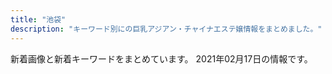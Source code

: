 ```yaml
---
title: "池袋"
description: "キーワード別にの巨乳アジアン・チャイナエステ嬢情報をまとめました。"
---
```


新着画像と新着キーワードをまとめています。
2021年02月17日の情報です。

<DmmAffiliateIns />
<KeywordTable
  shops={
    [
    {
        "url": "http://awakoku.net/",
        "station": "JR\u6c60\u888b\u99c5\u897f\u53e3",
        "img_links": [
            "http://awakoku.net/girls/mina2.jpg",
            "http://awakoku.net/girls/nana2.jpg",
            "http://awakoku.net/girls/kana2.jpg",
            "http://awakoku.net/image/pickup.jpg",
            "http://awakoku.net/girls/misaki1.jpg",
            "http://awakoku.net/girls/nana1.jpg",
            "http://awakoku.net/girls/nagisa2.jpg",
            "http://awakoku.net/girls/yumi.jpg",
            "http://awakoku.net/girls/hana1.jpg",
            "http://awakoku.net/girls/nagisa1.jpg",
            "http://awakoku.net/girls/yuri1.jpg",
            "http://awakoku.net/girls/noimage.jpg",
            "http://awakoku.net/girls/ami1.jpg",
            "http://awakoku.net/girls/rika1.jpg",
            "http://awakoku.net/girls/misaki2.jpg",
            "http://awakoku.net/girls/mina1.jpg",
            "http://awakoku.net/topics/img/7-1.jpg",
            "http://manpuku-web2.sakura.ne.jp/awakoku/image/header.jpg",
            "http://awakoku.net/girls/yuri2.jpg",
            "http://awakoku.net/girls/kana1.jpg",
            "http://awakoku.net/girls/hana2.jpg"
        ],
        "keywords": {
            "87": 1,
            "88": 1,
            "86": 1,
            "D": 1,
            "83": 3,
            "82": 1,
            "C": 20,
            "85": 2,
            "84": 3
        },
        "name": "\u30a2\u30ef\u56fd\u515a"
    },
    {
        "keywords": {},
        "station": "JR\u6c60\u888b\u99c5\u897f\u53e3(\u5317)",
        "name": "\u82b1\u6c34\u6728",
        "img_links": [
            "http://es-hana.work/img/rina1.jpg",
            "http://es-hana.work/images/sys1.jpg",
            "http://es-hana.work/staff/haruka.jpg",
            "http://es-hana.work/staff/ai.jpg",
            "http://es-hana.work/staff/miki.jpg",
            "http://es-hana.work/images/5.jpg",
            "http://es-hana.work/img/yui1.jpg",
            "http://es-hana.work/img/haruka1.jpg",
            "http://es-hana.work/images/7.jpg",
            "http://es-hana.work/img/ai1.jpg",
            "http://es-hana.work/images/news.jpg",
            "http://es-hana.work/images/interior_t.jpg",
            "http://es-hana.work/staff/nana.jpg",
            "http://es-hana.work/images/tg.jpg",
            "http://es-hana.work/images/3.jpg",
            "http://es-hana.work/staff/yuna.jpg",
            "http://es-hana.work/images/1.jpg",
            "http://es-hana.work/img/aya1.jpg",
            "http://es-hana.work/images/int.jpg",
            "http://es-hana.work/img/nana1.jpg",
            "http://es-hana.work/staff/aya.jpg",
            "http://es-hana.work/images/8.jpg",
            "http://es-hana.work/staff/rina.jpg",
            "http://es-hana.work/images/head.jpg",
            "http://es-hana.work/images/sys2.jpg",
            "http://es-hana.work/images/ac1.jpg",
            "http://es-hana.work/images/line.jpg",
            "http://es-hana.work/images/staff_t.jpg",
            "http://es-hana.work/img/miki1.jpg",
            "http://es-hana.work/images/2.jpg",
            "http://es-hana.work/staff/yui.jpg",
            "http://es-hana.work/images/6.jpg",
            "http://es-hana.work/images/ac2.jpg"
        ],
        "url": "http://es-hana.work/"
    },
    {
        "keywords": {
            "C": 21
        },
        "station": "JR\u6c60\u888b\u99c5\u897f\u53e3",
        "img_links": [
            "http://salon-arm.com/img/ttl_mobile.png",
            "http://salon-arm.com/staff/mai/01mb.jpg",
            "http://salon-arm.com/staff/emi/01mb.jpg",
            "http://salon-arm.com/staff/nana/01.jpg",
            "http://salon-arm.com/img/att.jpg",
            "http://salon-arm.com/staff/saya/01mb.jpg",
            "http://salon-arm.com/staff/yuuka/01.jpg",
            "http://salon-arm.com/staff/rika/01.jpg",
            "http://salon-arm.com/staff/reina/01.jpg",
            "http://salon-arm.com/staff/midori/01mb.jpg",
            "http://salon-arm.com/staff/yuuka/01mb.jpg",
            "http://salon-arm.com/pic/head.png",
            "http://salon-arm.com/img/ttl_line.png",
            "http://salon-arm.com/staff/rika/01mb.jpg",
            "http://salon-arm.com/staff/ringo/01.jpg",
            "http://salon-arm.com/staff/ichigo/01mb.jpg",
            "http://salon-arm.com/staff/kaori/01mb.jpg",
            "http://salon-arm.com/staff/ichigo/01.jpg",
            "http://salon-arm.com/img/ttl_tnew.png",
            "http://salon-arm.com/staff/ringo/01mb.jpg",
            "http://salon-arm.com/staff/emi/01.jpg",
            "http://salon-arm.com/staff/ai/01.jpg",
            "http://salon-arm.com/staff/saya/01.jpg",
            "http://salon-arm.com/pic/top.png",
            "http://salon-arm.com/staff/mai/01.jpg",
            "http://salon-arm.com/staff/kaori/01.jpg",
            "http://salon-arm.com/staff/nana/01mb.jpg",
            "http://salon-arm.com/i/files/homeimg.jpg",
            "http://salon-arm.com/img/ttl_staff.png",
            "http://salon-arm.com/staff/ai/01mb.jpg",
            "http://salon-arm.com/img/ttl_concept.png",
            "http://salon-arm.com/staff/reina/01mb.jpg",
            "http://salon-arm.com/staff/midori/01.jpg"
        ],
        "url": "http://salon-arm.com/",
        "name": "\u30a2\u30ed\u30de\u30ed\u30de\u30f3\u30b9"
    },
    {
        "name": "\u6e80\u6708\u5802",
        "img_links": [],
        "keywords": {},
        "url": "http://mangetsudou.tyo.cm/",
        "station": "JR\u6c60\u888b\u99c5\u897f\u53e3"
    },
    {
        "img_links": [
            "http://whitelover.jpest.net/uploads//sites/32/2021/01/02-1.jpg",
            "http://whitelover.jpest.net/uploads//sites/32/2021/02/g3.jpg",
            "http://whitelover.jpest.net/uploads//sites/32/2020/12/g3-1.jpg",
            "http://whitelover.jpest.net/uploads//sites/32/2020/11/g1.jpg",
            "http://whitelover.jpest.net/uploads//sites/32/2020/11/01-1.png",
            "http://whitelover.jpest.net/uploads//sites/32/2021/02/g3-1.jpg",
            "http://whitelover.jpest.net/uploads//sites/32/elementor/thumbs/g3-1-p2n77xvnrngcubrvbz5lcdx939b43zx45417b9n100.jpg",
            "http://whitelover.jpest.net/uploads//sites/32/2021/01/01-1.jpg",
            "http://whitelover.jpest.net/uploads//sites/32/2020/11/02-1.png",
            "http://whitelover.jpest.net/uploads//sites/32/2020/12/g2.jpg",
            "http://whitelover.jpest.net/uploads//sites/32/2020/11/g12.jpg",
            "http://whitelover.jpest.net/uploads//sites/32/2021/02/g31.jpg",
            "http://whitelover.jpest.net/uploads//sites/32/2020/12/g3.jpg"
        ],
        "url": "http://whitelover.jpest.net/",
        "station": "JR\u6c60\u888b\u99c5\u897f\u53e3",
        "name": "\u767d\u3044\u604b\u4eba",
        "keywords": {}
    },
    {
        "station": "JR\u6c60\u888b\u99c5\u6771\u53e3",
        "url": "http://iris.iest.info/",
        "keywords": {},
        "name": "\u30b9\u30de\u30a4\u30eb",
        "img_links": []
    },
    {
        "station": "JR\u6c60\u888b\u99c5\u897f\u53e3",
        "url": "http://www.coco-8.jp/",
        "name": "CoCo8 \u30b3\u30b3\u30a8\u30a4\u30c8",
        "img_links": [
            "http://www.coco-8.jp/_src/36742459/2.jpg",
            "http://www.coco-8.jp/_src/36742636/b.png",
            "http://www.coco-8.jp/_src/36742460/3.jpg",
            "http://www.coco-8.jp/_src/36741671/2.jpg",
            "http://www.coco-8.jp/_src/36746639/lineline.png",
            "http://www.coco-8.jp/_src/36813493/cam2.jpg",
            "http://www.coco-8.jp/_src/36813492/cam2.jpg",
            "http://www.coco-8.jp/_src/36742458/1.jpg",
            "http://www.coco-8.jp/_src/36742791/s4.jpg",
            "http://www.coco-8.jp/_src/36746351/lineline.png",
            "http://www.coco-8.jp/_src/36746331/lineline.png",
            "http://www.coco-8.jp/_src/36746635/iwa1.jpg",
            "http://www.coco-8.jp/_src/36820892/cam3.png",
            "http://www.coco-8.jp/_src/37791773/wechatimg437_20201113100952153.jpg",
            "http://www.coco-8.jp/_src/36746641/risa.jpg",
            "http://www.coco-8.jp/_src/36746644/lineline.png",
            "http://www.coco-8.jp/_src/36742780/s3.jpg",
            "http://www.coco-8.jp/_src/36746688/g2.jpg",
            "http://www.coco-8.jp/_src/36741672/4.jpg",
            "http://www.coco-8.jp/_src/36741674/5.jpg",
            "http://www.coco-8.jp/_src/36746395/lineline.png",
            "http://www.coco-8.jp/_src/36742630/b.png",
            "http://www.coco-8.jp/_src/36741639/2.jpg",
            "http://www.coco-8.jp/_src/49977665/wechatimg437_20201113100952153.jpg",
            "http://www.coco-8.jp/_src/36742638/b.png",
            "http://www.coco-8.jp/_src/37791789/lineline.png",
            "http://www.coco-8.jp/_src/37791774/wechatimg437_20201113100952153.jpg",
            "http://www.coco-8.jp/_src/36745880/pic2.jpg",
            "http://www.coco-8.jp/_src/36746682/g.jpg",
            "http://www.coco-8.jp/_src/36746692/g3.jpg",
            "http://www.coco-8.jp/_src/36746714/b.png",
            "http://www.coco-8.jp/_src/36712010/sayuri.jpg",
            "http://www.coco-8.jp/_src/36741678/down.png",
            "http://www.coco-8.jp/_src/36746642/risa.jpg",
            "http://www.coco-8.jp/_src/36741673/3.jpg",
            "http://www.coco-8.jp/_src/36746320/sayuri.jpg",
            "http://www.coco-8.jp/_src/36741636/5.jpg",
            "http://www.coco-8.jp/_src/49977786/wechatimg336_20201102105038881.jpg",
            "http://www.coco-8.jp/_src/36742644/sayuri.jpg",
            "http://www.coco-8.jp/_src/49977773/wechatimg437_20201113100952153.jpg",
            "http://www.coco-8.jp/_src/49632559/wechatimg336_20201102105038881.jpg",
            "http://www.coco-8.jp/_src/36746379/aki.jpg",
            "http://www.coco-8.jp/_src/36742658/s1.jpg",
            "http://www.coco-8.jp/_src/36742640/b.png",
            "http://www.coco-8.jp/_src/36746397/mei1.jpg",
            "http://www.coco-8.jp/_src/36815290/cam.png",
            "http://www.coco-8.jp/_src/36746380/aki.jpg",
            "http://www.coco-8.jp/_src/36820891/cam3.png",
            "http://www.coco-8.jp/_src/36746732/road2.png",
            "http://www.coco-8.jp/_src/37791754/smartselect_20191212-140919_wechat.jpg",
            "http://www.coco-8.jp/_src/36741638/4.jpg",
            "http://www.coco-8.jp/_src/36742714/s2.jpg",
            "http://www.coco-8.jp/_src/36746345/maya.jpg",
            "http://www.coco-8.jp/_src/36741670/1.jpg",
            "http://www.coco-8.jp/_src/36746346/maya.jpg",
            "http://www.coco-8.jp/_src/49632727/wechatimg336_20201102105038881.jpg",
            "http://www.coco-8.jp/_src/36742462/5.jpg",
            "http://www.coco-8.jp/_src/36746636/iwa1.jpg",
            "http://www.coco-8.jp/_src/36746702/g6.jpg",
            "http://www.coco-8.jp/_src/36741640/1.jpg",
            "http://www.coco-8.jp/_src/36743040/s5.jpg",
            "http://www.coco-8.jp/_src/36746704/g5.png",
            "http://www.coco-8.jp/_src/36745876/pic1.jpg",
            "http://www.coco-8.jp/_src/36741637/3.jpg",
            "http://www.coco-8.jp/_src/36742461/4.jpg",
            "http://www.coco-8.jp/_src/49977789/lineline.png",
            "http://www.coco-8.jp/_src/36742642/b.png",
            "http://www.coco-8.jp/_src/36742655/down.png",
            "http://www.coco-8.jp/_src/36746633/lineline.png",
            "http://www.coco-8.jp/_src/36746398/mei1.jpg",
            "http://www.coco-8.jp/_src/49977785/wechatimg336_20201102105038881.jpg"
        ],
        "keywords": {
            "88": 1,
            "90": 1,
            "86": 2
        }
    },
    {
        "name": "AromaAngels\uff5e\u6c60\u888b\u30a2\u30ed\u30de\u30a8\u30f3\u30b8\u30a7\u30eb\u30ba\uff5e",
        "keywords": {
            "E": 1,
            "85": 12,
            "87": 7,
            "D": 21,
            "86": 8,
            "88": 5,
            "83": 3,
            "C": 45
        },
        "img_links": [
            "https://www.aroma-angels.net/images/ml_11_1_446.jpg",
            "http://www.aroma-angels.net/images/up_5_7_0.jpg",
            "https://www.aroma-angels.net/images/mt_10_1_505.jpg",
            "http://www.aroma-angels.net/images/up_5_5_0.jpg",
            "https://www.aroma-angels.net/images/mc_1_2_1092.jpg",
            "https://menlog.net/link/menlog20040.jpg",
            "https://www.aroma-angels.net/asset/img/top2.jpg",
            "http://www.aroma-angels.net/images/mt_10_1_446.jpg",
            "https://www.aroma-angels.net/images/ml_11_1_960.jpg",
            "https://www.aroma-angels.net/images/ml_11_1_240.jpg",
            "http://www.aroma-angels.net/asset/img/spacer300x450.png",
            "https://www.aroma-angels.net/images/ml_11_1_1338.jpg",
            "https://www.aroma-angels.net/images/ml_11_1_239.jpg",
            "https://www.aroma-angels.net/images/up_5_19_0.jpg",
            "https://www.aroma-angels.net/images/up_5_27_0.jpg",
            "https://www.aroma-angels.net/images/up_5_26_0.jpg",
            "https://www.aroma-angels.net/images/mc_1_1_446.jpg",
            "https://www.aroma-angels.net/images/ml_11_1_508.jpg",
            "https://www.aroma-angels.net/images/mc_1_2_144.jpg",
            "https://www.aroma-angels.net/images/up_5_15_0.jpg",
            "https://www.aroma-angels.net/images/mc_1_1_506.jpg",
            "http://www.aroma-angels.net/images/mt_10_1_508.jpg",
            "https://www.aroma-angels.net/images/ml_11_1_144.jpg",
            "http://www.aroma-angels.net/images/link/link_34.jpg",
            "http://www.aroma-angels.net/images/up_5_10_0.jpg",
            "https://www.aroma-angels.net/images/ml_11_1_1698.jpeg",
            "https://www.aroma-angels.net/images/mc_1_1_505.jpg",
            "https://www.aroma-angels.net/images/up_5_6_0.jpg",
            "https://www.aroma-angels.net/images/ml_11_1_1011.jpg",
            "http://www.aroma-angels.net/images/up_5_25_0.jpg",
            "http://www.aroma-angels.net/images/link/link_15.jpg",
            "https://www.aroma-angels.net/images/ml_11_1_105.jpg",
            "https://www.aroma-angels.net/images/mc_1_3_314.jpg",
            "https://www.aroma-angels.net/images/link/link_27.jpg",
            "http://www.aroma-angels.net/images/mt_10_1_105.jpg",
            "https://www.aroma-angels.net/images/up_5_22_0.jpg",
            "https://www.aroma-angels.net/images/ml_11_1_1092.jpg",
            "http://www.aroma-angels.net/images/up_5_26_0.jpg",
            "https://www.aroma-angels.net/images/ml_11_1_1285.jpg",
            "https://www.aroma-angels.net/images/up_5_14_0.jpg",
            "http://www.aroma-angels.net/images/link/link_31.jpg",
            "http://www.aroma-angels.net/images/mt_10_1_144.jpg",
            "https://www.aroma-angels.net/images/ml_11_1_1272.jpg",
            "https://www.aroma-angels.net/images/mc_1_1_1092.jpg",
            "https://www.aroma-angels.net/images/up_5_5_0.jpg",
            "https://www.aroma-angels.net/images/up_5_10_0.jpg",
            "https://www.aroma-angels.net/images/mc_1_1_882.jpg",
            "https://www.aroma-angels.net/images/mc_1_2_314.jpg",
            "https://www.aroma-angels.net/images/up_5_18_0.jpg",
            "https://www.aroma-angels.net/images/link/link_15.jpg",
            "https://www.aroma-angels.net/images/mc_1_1_144.jpg",
            "http://www.aroma-angels.net/images/up_5_22_0.jpg",
            "http://www.aroma-angels.net/images/mt_10_1_505.jpg",
            "https://www.aroma-angels.net/images/up_5_23_0.jpg",
            "https://www.aroma-angels.net/images/mt_10_1_446.jpg",
            "http://www.aroma-angels.net/asset/img/top2.jpg",
            "https://www.aroma-angels.net/images/mc_1_1_2202.jpg",
            "https://www.aroma-angels.net/images/ml_11_1_425.jpg",
            "http://www.aroma-angels.net/images/up_5_9_0.jpg",
            "https://www.aroma-angels.net/images/mc_1_1_425.jpg",
            "https://www.aroma-angels.net/images/mc_1_1_508.jpg",
            "https://www.aroma-angels.net/images/ml_11_1_1064.jpg",
            "https://www.aroma-angels.net/images/up_5_7_0.jpg",
            "https://www.aroma-angels.net/asset/img/top.jpg",
            "https://www.aroma-angels.net/images/up_5_13_0.jpg",
            "http://www.aroma-angels.net/images/up_5_6_0.jpg",
            "https://www.aroma-angels.net/images/up_5_12_0.jpg",
            "https://www.aroma-angels.net/asset/img/spacer900x360.png",
            "https://www.aroma-angels.net/images/ml_11_1_506.jpg",
            "https://www.aroma-angels.net/images/up_5_9_0.jpg",
            "https://www.aroma-angels.net/images/up_5_11_0.jpeg",
            "https://www.aroma-angels.net/asset/img/spacer300x450.png",
            "https://www.aroma-angels.net/images/mc_1_1_105.jpg",
            "https://www.aroma-angels.net/images/ml_11_1_208.jpg",
            "https://www.aroma-angels.net/images/mt_10_1_105.jpg",
            "https://www.aroma-angels.net/images/link/link_19.jpg",
            "https://www.aroma-angels.net/images/ml_11_1_314.jpg",
            "https://www.aroma-angels.net/images/ml_11_1_507.jpg",
            "https://www.aroma-angels.net/images/up_5_25_0.jpg",
            "https://www.aroma-angels.net/images/ml_11_1_445.jpg",
            "https://www.aroma-angels.net/images/mc_1_1_1411.jpg",
            "https://www.aroma-angels.net/images/mc_1_1_1698.jpeg",
            "https://www.aroma-angels.net/images/ml_11_1_268.jpg",
            "http://www.aroma-angels.net/asset/img/spacer900x360.png",
            "https://www.aroma-angels.net/images/mt_10_1_508.jpg",
            "https://www.aroma-angels.net/images/link/link_34.jpg",
            "http://www.aroma-angels.net/images/mt_10_1_506.jpg",
            "https://estama.jp/assets_new/default/pc/img/page/link/estama_200_40.png",
            "https://www.aroma-angels.net/images/mc_1_1_314.jpg",
            "https://www.aroma-angels.net/images/ml_11_1_1411.jpg",
            "https://www.aroma-angels.net/images/mc_1_1_1272.jpg",
            "http://www.aroma-angels.net/images/up_5_23_0.jpg",
            "https://www.aroma-angels.net/images/ml_11_1_2202.jpg",
            "https://www.aroma-angels.net/images/ml_11_1_882.jpg",
            "https://www.aroma-angels.net/images/up_5_8_0.jpg",
            "http://www.aroma-angels.net/images/up_5_8_0.jpg",
            "http://www.aroma-angels.net/images/up_5_27_0.jpg",
            "https://www.aroma-angels.net/images/ml_11_1_505.jpg",
            "https://www.aroma-angels.net/images/link/link_31.jpg",
            "https://www.aroma-angels.net/images/mc_1_2_105.jpg",
            "https://www.aroma-angels.net/images/mt_10_1_144.jpg",
            "https://www.aroma-angels.net/images/mt_10_1_506.jpg",
            "https://www.aroma-angels.net/images/up_5_17_0.jpg",
            "https://www.aroma-angels.net/asset/img/spacer_gallery.png",
            "https://www.aroma-angels.net/images/ml_11_1_241.jpg",
            "http://www.aroma-angels.net/images/up_5_17_0.jpg",
            "http://www.aroma-angels.net/images/link/link_27.jpg",
            "http://www.aroma-angels.net/asset/img/top.jpg"
        ],
        "url": "https://www.aroma-angels.net/",
        "station": "JR\u6c60\u888b\u99c5\u897f\u53e3"
    },
    {
        "img_links": [
            "http://c-sun2.com/image/cast/cast_533_1_l.jpg",
            "http://c-sun2.com/image/cast/cast_473_2_l.jpg",
            "http://c-sun2.com/image/cast/cast_471_2_l.jpg",
            "http://c-sun2.com/img/topbar_news.png",
            "http://c-sun2.com/image/cast/cast_485_1_l.jpg",
            "http://c-sun2.com/image/cast/cast_466_1_l.jpg",
            "http://c-sun2.com/image/cast/cast_484_1_l.jpg",
            "http://c-sun2.com/image/cast/cast_473_1_l.jpg",
            "http://c-sun2.com/img/topbar_osusume.png",
            "http://c-sun2.com/img/bar_profile.png",
            "http://c-sun2.com/image/cast/cast_453_1_l.jpg",
            "http://c-sun2.com/image/cast/cast_326_2_l.jpg",
            "http://c-sun2.com/image/cast/cast_466_2_l.jpg",
            "http://c-sun2.com/image/cast/cast_362_1_l.jpg",
            "http://c-sun2.com/img/topbar_camp.png",
            "http://c-sun2.com/image/cast/cast_524_2_l.jpg",
            "http://c-sun2.com/image/cast/cast_390_2_l.jpg",
            "http://c-sun2.com/image/cast/cast_471_1_l.jpg",
            "http://c-sun2.com/image/cast/cast_360_1_l.jpg",
            "http://c-sun2.com/image/cast/cast_534_1_l.jpg",
            "http://c-sun2.com/image/cast/cast_496_1_l.jpg",
            "http://c-sun2.com/image/cast/cast_492_2_l.jpg",
            "http://c-sun2.com/image/cast/cast_484_2_l.jpg",
            "http://c-sun2.com/image/cast/cast_533_2_l.jpg",
            "http://c-sun2.com/image/cast/cast_580_1_l.jpg",
            "http://c-sun2.com/image/cast/cast_492_1_l.jpg",
            "http://c-sun2.com/image/cast/cast_390_1_l.jpg",
            "http://c-sun2.com/image/shame/192_1_l.jpg",
            "http://c-sun2.com/image/cast/cast_524_1_l.jpg",
            "http://c-sun2.com/image/cast/cast_453_2_l.jpg",
            "http://c-sun2.com/image/cast/cast_393_2_l.jpg",
            "http://c-sun2.com/image/cast/cast_360_2_l.jpg",
            "http://c-sun2.com/image/cast/cast_485_2_l.jpg",
            "http://c-sun2.com/image/cast/cast_362_2_l.jpg",
            "http://c-sun2.com/img/bar_therapist.png",
            "http://c-sun2.com/image/cast/cast_357_2_l.jpg",
            "http://c-sun2.com/img/bar_grallery.png",
            "http://c-sun2.com/img/event/camp3.jpg",
            "http://c-sun2.com/image/cast/cast_496_2_l.jpg",
            "http://c-sun2.com/image/cast/cast_534_2_l.jpg",
            "http://c-sun2.com/img/icon/new.png",
            "http://c-sun2.com/image/cast/cast_326_1_l.jpg",
            "http://c-sun2.com/image/cast/cast_393_1_l.jpg",
            "http://c-sun2.com/img/header.jpg",
            "http://c-sun2.com/image/cast/cast_357_1_l.jpg"
        ],
        "keywords": {
            "84": 8,
            "85": 4,
            "82": 10,
            "81": 4,
            "83": 10
        },
        "station": "JR\u6c60\u888b\u99c5\u897f\u53e3",
        "url": "http://c-sun2.com/",
        "name": "\u30b9\u30a4\u30fc\u30c8\u30de\u30c3\u30c8"
    },
    {
        "station": "JR\u6c60\u888b\u99c5\u897f\u53e3(\u5317)",
        "name": "\u30b7\u30e3\u30fc\u30ed\u30c3\u30c8\u59eb",
        "url": "http://www.i-rlx.info/",
        "img_links": [
            "http://www.i-rlx.info/images/index_15.jpg",
            "http://www.i-rlx.info/images/upload/thumb/22c78aefa047b678.jpg",
            "http://www.i-rlx.info/images/upload/thumb/19b76df66faf0b12.jpg",
            "http://www.i-rlx.info/images/info_16.jpg",
            "http://www.i-rlx.info/images/upload/549fe7e03db1e8fc.jpg",
            "http://www.i-rlx.info/images/upload/thumb/0192d005c5f424ba.jpg",
            "http://www.i-rlx.info/images/upload/thumb/4d0e657eefdddf42.jpg",
            "http://www.i-rlx.info/images/index_17.jpg",
            "http://www.i-rlx.info/images/index_04.jpg",
            "http://www.i-rlx.info/images/upload/thumb/bb8a47bc98c64e87.jpg",
            "http://www.i-rlx.info/images/index_37.jpg",
            "http://www.i-rlx.info/images/upload/19b76df66faf0b12.jpg",
            "http://www.i-rlx.info/images/upload/9e42414005a99f48.jpg",
            "http://www.i-rlx.info/images/upload/3a57edcf235cfd8e.jpg",
            "http://www.i-rlx.info/images/index_33.jpg",
            "http://www.i-rlx.info/images/sub_21.jpg",
            "http://www.i-rlx.info/images/index_26.jpg",
            "http://www.i-rlx.info/images/sub_18.jpg",
            "http://www.i-rlx.info/i/room/r01.jpg",
            "http://www.i-rlx.info/images/index_19.jpg",
            "http://www.i-rlx.info/images/upload/bb2bfea87a6127cc.jpg",
            "http://www.i-rlx.info/images/rec_16.jpg",
            "http://www.i-rlx.info/images/index_01.jpg",
            "http://www.i-rlx.info/i/room/r04.jpg",
            "http://www.i-rlx.info/images/index_12.jpg",
            "http://www.i-rlx.info/i/girl/04.jpg",
            "http://www.i-rlx.info/girl/01.jpg",
            "http://www.i-rlx.info/i/room/r03.jpg",
            "http://www.i-rlx.info/girl/017.jpg",
            "http://www.i-rlx.info/images/index_09.jpg",
            "http://www.i-rlx.info/girl/05.jpg",
            "http://www.i-rlx.info/images/upload/4d0e657eefdddf42.jpg",
            "http://www.i-rlx.info/images/index_20.jpg",
            "http://www.i-rlx.info/images/index_07.jpg",
            "http://www.i-rlx.info/images/upload/95e8548329763630.jpg",
            "http://www.i-rlx.info/images/index_11.jpg",
            "http://www.i-rlx.info/images/upload/thumb/bb2bfea87a6127cc.jpg",
            "http://www.i-rlx.info/images/upload/thumb/eeb5d9caa554018e.jpg",
            "http://www.i-rlx.info/images/index_03.jpg",
            "http://www.i-rlx.info/images/index_24.jpg",
            "http://www.i-rlx.info/girl/06.jpg",
            "http://www.i-rlx.info/images/index_30.jpg",
            "http://www.i-rlx.info/images/index_08.jpg",
            "http://www.i-rlx.info/images/upload/22c78aefa047b678.jpg",
            "http://www.i-rlx.info/images/rec.jpg",
            "http://www.i-rlx.info/images/upload/dc8f1b616e622b2a.jpg",
            "http://www.i-rlx.info/images/index_34.jpg",
            "http://www.i-rlx.info/images/upload/5f15caf7f272770f.jpg",
            "http://www.i-rlx.info/images/index_36.jpg",
            "http://www.i-rlx.info/images/upload/7b4c8b9d49e714ee.jpg",
            "http://www.i-rlx.info/images/upload/thumb/d9467bde93e01a59.jpg",
            "http://www.i-rlx.info/images/upload/ac8e7ec3ac179feb.jpg",
            "http://www.i-rlx.info/images/upload/eeb5d9caa554018e.jpg",
            "http://www.i-rlx.info/images/upload/thumb/549fe7e03db1e8fc.jpg",
            "http://www.i-rlx.info/images/upload/thumb/7b4c8b9d49e714ee.jpg",
            "http://www.i-rlx.info/girl/07.jpg",
            "http://www.i-rlx.info/images/index_14.jpg",
            "http://www.i-rlx.info/images/upload/bc0752fe4e53b8c6.jpg",
            "http://www.i-rlx.info/i/room/r02.jpg",
            "http://www.i-rlx.info/images/staff_16.jpg",
            "http://www.i-rlx.info/images/index_18.jpg",
            "http://www.i-rlx.info/images/index_35_01.jpg",
            "http://www.i-rlx.info/images/upload/thumb/ac8e7ec3ac179feb.jpg",
            "http://www.i-rlx.info/images/upload/thumb/3a57edcf235cfd8e.jpg",
            "http://www.i-rlx.info/images/index_28.jpg",
            "http://www.i-rlx.info/images/upload/7d800b2f3fde617b.jpg",
            "http://www.i-rlx.info/images/index_29.jpg",
            "http://www.i-rlx.info/images/info.jpg",
            "http://www.i-rlx.info/images/index_22.jpg",
            "http://www.i-rlx.info/i/girl/02.jpg",
            "http://www.i-rlx.info/girl/08.jpg",
            "http://www.i-rlx.info/images/upload/thumb/dc8f1b616e622b2a.jpg",
            "http://www.i-rlx.info/images/03.jpg",
            "http://www.i-rlx.info/images/index_06.jpg",
            "http://www.i-rlx.info/images/upload/thumb/9e42414005a99f48.jpg",
            "http://www.i-rlx.info/images/index_31.jpg",
            "http://www.i-rlx.info/images/upload/0192d005c5f424ba.jpg",
            "http://www.i-rlx.info/girl/02.jpg",
            "http://www.i-rlx.info/i/girl/01.jpg",
            "http://www.i-rlx.info/images/upload/thumb/95e8548329763630.jpg",
            "http://www.i-rlx.info/images/upload/bb8a47bc98c64e87.jpg",
            "http://www.i-rlx.info/images/upload/thumb/bc0752fe4e53b8c6.jpg",
            "http://www.i-rlx.info/images/index_39.jpg",
            "http://www.i-rlx.info/images/upload/thumb/7d800b2f3fde617b.jpg",
            "http://www.i-rlx.info/images/upload/b0bbe23232bed8aa.jpg",
            "http://www.i-rlx.info/i/girl/03.jpg",
            "http://www.i-rlx.info/girl/04.jpg",
            "http://www.i-rlx.info/images/upload/thumb/5f15caf7f272770f.jpg",
            "http://www.i-rlx.info/images/upload/d9467bde93e01a59.jpg",
            "http://www.i-rlx.info/images/index_21.jpg",
            "http://www.i-rlx.info/images/index_23.jpg",
            "http://www.i-rlx.info/girl/018.jpg",
            "http://www.i-rlx.info/images/index_13.jpg",
            "http://www.i-rlx.info/images/index_10.jpg",
            "http://www.i-rlx.info/images/index_02.jpg",
            "http://www.i-rlx.info/images/upload/thumb/b0bbe23232bed8aa.jpg",
            "http://www.i-rlx.info/images/index_27.jpg",
            "http://www.i-rlx.info/i/girl/05.jpg"
        ],
        "keywords": {
            "D": 4,
            "86": 2,
            "89": 3,
            "C": 20,
            "E": 1,
            "85": 10,
            "88": 1,
            "87": 1,
            "82": 2
        }
    },
    {
        "img_links": [
            "http://monaliza.xyz/images/r04.jpg",
            "http://monaliza.xyz/images/r01.jpg",
            "http://monaliza.xyz/images/yuki.jpg",
            "http://monaliza.xyz/images/mobile.jpg",
            "http://monaliza.xyz/images/r03.jpg",
            "http://monaliza.xyz/images/index_c1.jpg",
            "http://monaliza.xyz/images/g6.jpg",
            "http://monaliza.xyz/images/index_c2.jpg",
            "http://monaliza.xyz/images/aoyi.jpg",
            "http://monaliza.xyz/images/gallery_image01b.jpg",
            "http://monaliza.xyz/images/r02.jpg",
            "http://monaliza.xyz/images/top.jpg",
            "http://monaliza.xyz/images/index_c3.jpg",
            "http://monaliza.xyz/images/g7.jpg",
            "http://monaliza.xyz/images/g4.jpg"
        ],
        "url": "http://monaliza.xyz/",
        "keywords": {
            "C": 8
        },
        "station": "JR\u6c60\u888b\u99c5\u897f\u53e3",
        "name": "MONA\u30fbLIZA \u30e2\u30ca\u30fb\u30ea\u30b6"
    },
    {
        "keywords": {},
        "img_links": [
            "http://new-paradise.net/images/a6.jpg",
            "http://new-paradise.net/images/kiki.jpg",
            "http://new-paradise.net/images/down.png",
            "http://new-paradise.net/images/a2.jpg",
            "http://new-paradise.net/images/misaki02.jpg",
            "http://new-paradise.net/images/mobile.png",
            "http://new-paradise.net/images/kanna02.jpg",
            "http://new-paradise.net/images/honoka.jpg",
            "http://new-paradise.net/images/r3.jpg",
            "http://new-paradise.net/images/a1.jpg",
            "http://new-paradise.net/images/up.png",
            "http://new-paradise.net/images/a4.jpg",
            "http://new-paradise.net/images/a3.jpg",
            "http://new-paradise.net/images/zi_staff.png",
            "http://new-paradise.net/images/kiki02.jpg",
            "http://new-paradise.net/images/info.jpg",
            "http://new-paradise.net/images/itigo.jpg",
            "http://new-paradise.net/images/noa.jpg",
            "http://new-paradise.net/images/misaki01.jpg",
            "http://new-paradise.net/images/a7.jpg",
            "http://new-paradise.net/images/g0.jpg",
            "http://new-paradise.net/images/flash1.jpg",
            "http://new-paradise.net/images/a5.jpg"
        ],
        "url": "http://new-paradise.net/",
        "name": "\u5fc3\u30d1\u30e9\u30c0\u30a4\u30b9",
        "station": "JR\u6c60\u888b\u99c5\u897f\u53e3"
    },
    {
        "img_links": [
            "https://honeybee2.com/images_staff/60/032207115986.jpg",
            "https://honeybee2.com/images_staff/150/091115052227.jpg",
            "https://honeybee2.com/images_staff/99/110211050217.jpg",
            "https://honeybee2.com/images_staff/134/041314054720.jpg",
            "https://honeybee2.com/images_staff/133/032511552539.jpg",
            "https://honeybee2.com/images/img_gallery_01.png",
            "https://honeybee2.com/images_staff/60/032207120681.jpg",
            "https://honeybee2.com/images/pagetop_off.png",
            "https://honeybee2.com/images/img_gallery_02.png",
            "https://honeybee2.com/images_staff/168/111318504622.jpg",
            "https://honeybee2.com/images/icon_class_00.png",
            "https://honeybee2.com/images/img_gallery_03.png",
            "https://honeybee2.com/images_staff/136/041522461779.jpg",
            "https://honeybee2.com/images/btn_next.png",
            "https://honeybee2.com/images/bnr_side_card.png",
            "https://honeybee2.com/images_staff/150/091116274617.jpg",
            "https://honeybee2.com/images/img_info_02.png",
            "https://honeybee2.com/images/icon_ranking_05.png",
            "https://honeybee2.com/images/img_info.png",
            "https://honeybee2.com/images/no_image.jpg",
            "https://honeybee2.com/images/bnr_160_45.jpg",
            "https://honeybee2.com/images/img_info_03.png",
            "https://honeybee2.com/images/img_info_01.png",
            "https://honeybee2.com/images_staff/117/082321050834.jpg",
            "https://honeybee2.com/images_staff/142/060611265633.jpg",
            "https://honeybee2.com/images_staff/59/111000015721.jpg",
            "https://honeybee2.com/images/icon_ranking_03.png",
            "https://honeybee2.com/images/icon_ranking_01.png",
            "https://honeybee2.com/images_staff/142/060611173967.jpg",
            "https://honeybee2.com/images_staff/168/111319171076.jpg",
            "https://honeybee2.com/images_staff/108/040923420669.jpg",
            "https://honeybee2.com/images/icon_ranking_04.png",
            "https://honeybee2.com/images_staff/137/041723120323.jpg",
            "https://honeybee2.com/images_staff/99/011420365888.jpg",
            "https://honeybee2.com/images/img_gallery_04.png",
            "https://honeybee2.com/images/bnr_side_concept.png",
            "https://honeybee2.com/images_staff/136/041523165620.jpg",
            "https://honeybee2.com/images/vis_profileframe.png",
            "https://honeybee2.com/images/bnr_88_31.jpg",
            "https://honeybee2.com/images/bnr_468_60.jpg",
            "https://honeybee2.com/images/bnr_200_40.jpg",
            "https://honeybee2.com/images_staff/137/041722380748.jpg",
            "https://honeybee2.com/images/img_gallery_06.png",
            "https://honeybee2.com/images/icon_ranking_02.png",
            "https://honeybee2.com/images_staff/134/041314164177.jpg",
            "https://honeybee2.com/images/btn_back.png",
            "https://honeybee2.com/images_staff/117/082320544428.jpg",
            "https://honeybee2.com/images_staff/133/041312285087.jpg",
            "https://honeybee2.com/images/vis_castframe_01.png",
            "https://honeybee2.com/images/img_gallery_05.png"
        ],
        "keywords": {
            "C": 229,
            "D": 229,
            "83": 88,
            "85": 88,
            "84": 228,
            "88": 44,
            "82": 54
        },
        "station": "JR\u6c60\u888b\u99c5\u897f\u53e3(\u5317)",
        "url": "https://honeybee2.com/",
        "name": "\u30cf\u30cb\u30fc\u30d3\u30fc"
    },
    {
        "station": "JR\u6c60\u888b\u99c5\u897f\u53e3",
        "url": "http://suiteroom.este88.com/",
        "name": "For You",
        "keywords": {},
        "img_links": [
            "http://suiteroom.este88.com/images/riri1.jpg",
            "http://suiteroom.este88.com/images/yuri1.jpg",
            "http://suiteroom.este88.com/images/koko1.jpg",
            "http://suiteroom.este88.com/images/ai1.jpg",
            "http://suiteroom.este88.com/images/topnews.png",
            "http://suiteroom.este88.com/images/sp01.jpg",
            "http://suiteroom.este88.com/images/yuki1.jpg",
            "http://suiteroom.este88.com/images/kina1.jpg",
            "http://suiteroom.este88.com/images/therapist-bar.png",
            "http://suiteroom.este88.com/images/mai1.jpg",
            "http://suiteroom.este88.com/images/topbar.png",
            "http://suiteroom.este88.com/images/nana1.jpg",
            "http://suiteroom.este88.com/images/topinfo.png",
            "http://suiteroom.este88.com/images/top-kpbar.png",
            "http://suiteroom.este88.com/images/mika1.jpg",
            "http://suiteroom.este88.com/images/yumi1.jpg",
            "http://suiteroom.este88.com/images/sp02.jpg",
            "http://suiteroom.este88.com/images/sp03.jpg"
        ]
    },
    {
        "keywords": {
            "82": 25,
            "C": 27
        },
        "url": "https://www.pinktouch.tokyo/",
        "station": "JR\u6c60\u888b\u99c5\u897f\u53e3(\u5317)",
        "name": "\u3074\u3093\u304f\u305f\u3063\u3061",
        "img_links": [
            "https://www.pinktouch.tokyo/img/icon/new.png",
            "https://www.pinktouch.tokyo/img/uploadfile/img_1611214733.jpg",
            "https://www.pinktouch.tokyo//img/uploadfile/img_1611214733.jpg",
            "https://www.pinktouch.tokyo/img/s/s_tel.jpg",
            "https://www.pinktouch.tokyo/img/uploadfile/img_1611210940.jpg",
            "https://www.pinktouch.tokyo/img/bana01.png",
            "https://www.pinktouch.tokyo/img/uploadfile/imgpc01611533111.jpg",
            "https://www.pinktouch.tokyo/img/uploadfile/imgpc11611533111.jpg",
            "https://www.pinktouch.tokyo/img/recriut.jpg",
            "https://www.pinktouch.tokyo/img/uploadfile/img_1611214419.jpg",
            "https://www.pinktouch.tokyo/img/bana02.jpg",
            "https://www.pinktouch.tokyo/img/uploadfile/img_1611212471.jpg",
            "https://www.pinktouch.tokyo/img/uploadfile/imgpc21611533111.jpg",
            "https://www.pinktouch.tokyo/img/bana03.jpg"
        ]
    },
    {
        "name": "\u6708\u306e\u604b",
        "img_links": [
            "http://tsukinokoi.com/img/staff/144652745411466600.jpg",
            "http://tsukinokoi.com/img/staff/148256052554824000.jpg",
            "http://tsukinokoi.com/img/staff/151584629124140300.jpg",
            "http://tsukinokoi.com/images/event/2020/m02.png",
            "http://tsukinokoi.com/img/staff/148073918839938900.jpg",
            "http://tsukinokoi.com/img/staff/155611310658540500.jpg",
            "http://tsukinokoi.com/img/staff/160622584020640000.jpg",
            "http://tsukinokoi.com/images/bar_top.png",
            "http://tsukinokoi.com/img/staff/152008703796356600.jpg",
            "http://tsukinokoi.com/img/staff/142919725579809100.png",
            "http://tsukinokoi.com/images/QRcode.png",
            "http://tsukinokoi.com/img/staff/148586605222864500.jpg",
            "http://tsukinokoi.com/images/bar_gallery.png",
            "http://tsukinokoi.com/img/staff/155204782386136400.jpg",
            "http://tsukinokoi.com/images/news1.png",
            "http://tsukinokoi.com/images/pickupGirl2014.png",
            "http://tsukinokoi.com/img/staff/154673852166026500.jpg",
            "http://tsukinokoi.com/images/bar_staff.png",
            "http://tsukinokoi.com/img/staff/148586605226742500.jpg",
            "http://tsukinokoi.com/img/staff/155818741107218300.jpg",
            "http://tsukinokoi.com/img/staff/153079932824200700.jpg",
            "http://tsukinokoi.com/images/news3.png"
        ],
        "url": "http://tsukinokoi.com/",
        "station": "JR\u6c60\u888b\u99c5\u897f\u53e3",
        "keywords": {
            "\u30bb\u30af\u30b7\u30fc": 1
        }
    },
    {
        "img_links": [
            "http://es-manzokudou.com/uploads/9f77b9b12f9cf11fcb013974ba368064.jpg",
            "http://es-manzokudou.com/images/index_23.jpg",
            "http://es-manzokudou.com/images/index_14.jpg",
            "http://es-manzokudou.com/uploads/4a9bc6863322924a09070162269c7415.jpg",
            "http://www.cmfm2.jp/images/over_thumb_l.png",
            "http://es-manzokudou.com/uploads/b3126b220ec550d17cf3d4ceaa0d5f91.jpg",
            "http://es-manzokudou.com/images/info_02.png",
            "http://es-manzokudou.com/uploads/d89fe15ae91cbe6757df76651ba2bafb.jpg",
            "http://es-manzokudou.com/uploads/7284e4ffc051cbb8c074a8c30390ce68.jpg",
            "http://es-manzokudou.com/images/index_17.jpg",
            "http://es-manzokudou.com/uploads/209ba11412c2c128b5dfbdb8cfef6faa.jpg",
            "http://es-manzokudou.com/images/index_03.jpg",
            "http://es-manzokudou.com/uploads/f66d763bd48ac5f51969e4311ac7af5c.jpg",
            "http://es-manzokudou.com/uploads/d71f74498ca17396d022ba9a4df966f3.jpg",
            "http://es-manzokudou.com/images/info_07.png",
            "http://es-manzokudou.com/images/index_07.jpg",
            "http://es-manzokudou.com/uploads/4638ddb6f986a671b148647ba616100a.jpg",
            "http://es-manzokudou.com/uploads/40fc21d31595f51aaf89793b1f68617b.jpg",
            "http://es-manzokudou.com/uploads/8ec0af3b4889c07ab76ccbed51b2b813.jpg",
            "http://es-manzokudou.com/images/index_31.jpg",
            "http://es-manzokudou.com/images/index_27.jpg",
            "http://es-manzokudou.com/images/index_01.jpg",
            "http://es-manzokudou.com/images/info_09.png",
            "http://es-manzokudou.com/uploads/efbc511fca65f9baeae51ee52426cc0e.jpg",
            "http://es-manzokudou.com/images/service_09.jpg",
            "http://es-manzokudou.com/uploads/b7f36d45469210b381ecb79a0e05a347.jpg",
            "http://es-manzokudou.com/images/index_11.jpg",
            "http://es-manzokudou.com/images/info_05.png",
            "http://es-manzokudou.com/images/index_05.jpg",
            "http://es-manzokudou.com/images/index_19.jpg",
            "http://es-manzokudou.com/images/index_22.jpg",
            "http://es-manzokudou.com/images/interior_09.jpg",
            "http://es-manzokudou.com/uploads/8a1fb58d0b110680c2356994ca8efb25.jpg",
            "http://es-manzokudou.com/images/girls_09.jpg",
            "http://es-manzokudou.com/images/index_29.jpg",
            "http://es-manzokudou.com/images/index_21.jpg",
            "http://es-manzokudou.com/uploads/c7f77c3ead6ef13dab668a39ed78609c.jpg",
            "http://es-manzokudou.com/uploads/0b1795e88117182a477ab05f88143541.jpg",
            "http://es-manzokudou.com/images/info_01.png",
            "http://es-manzokudou.com/uploads/801bf12e5eb5d7775a0d06c4314059a8.jpg",
            "http://es-manzokudou.com/uploads/da9811a4171f2ec42d7c9a8567e79d8c.jpg",
            "http://es-manzokudou.com/uploads/6d01aeb80d9d599f91829439c8d1cce9.jpg",
            "http://es-manzokudou.com/images/index_24.jpg",
            "http://es-manzokudou.com/images/index_28.jpg",
            "http://es-manzokudou.com/images/girls_11.jpg",
            "http://es-manzokudou.com/uploads/275d5f397baa63db8424c86d5d6237cf.jpg",
            "http://es-manzokudou.com/uploads/200f500725d3f15233d981ad9b5e6b9a.jpg",
            "http://es-manzokudou.com/images/index_16.jpg",
            "http://es-manzokudou.com/uploads/848e0db3804d1d3c823537204d67f5aa.jpg",
            "http://es-manzokudou.com/images/info_04.png",
            "http://es-manzokudou.com/uploads/d0fdd8f6b16eaf7d5013c7d285fed2e3.jpg",
            "http://es-manzokudou.com/images/index_06.jpg",
            "http://es-manzokudou.com/uploads/e29aa67ee54566513e4e34114bfdc7b9.jpg",
            "http://es-manzokudou.com/uploads/c92c85411d427aeda4e82379f413bfc5.jpg",
            "http://es-manzokudou.com/uploads/356177edff3d3b7efc4a77022debc8aa.jpg",
            "http://es-manzokudou.com/images/interior_10.jpg",
            "http://es-manzokudou.com/uploads/62c2e989f1be95fc8e01be85b464d514.jpg",
            "http://es-manzokudou.com/uploads/dedff2c11ab7aaa841a9cf2747a8406c.jpg",
            "http://es-manzokudou.com/uploads/13ab049cc45dea80b43d33b6b7108f00.jpg",
            "http://es-manzokudou.com/uploads/33e3f16ac4ad0cce4991bcbf73f4ed57.jpg",
            "http://es-manzokudou.com/images/service_10.jpg",
            "http://es-manzokudou.com/images/index_08.jpg",
            "http://es-manzokudou.com/images/index_15.jpg",
            "http://es-manzokudou.com/images/index_13.jpg",
            "http://es-manzokudou.com/uploads/36735dc9d436a790f344c57635a3a44f.jpg",
            "http://es-manzokudou.com/uploads/88aa8f906b0332cb40ad4429c8e7b758.jpg",
            "http://es-manzokudou.com/uploads/7b043aa15c9a9920550a2b92ec6be546.jpg",
            "http://es-manzokudou.com/images/index_04.jpg",
            "http://es-manzokudou.com/uploads/0796672f7c59948334658998a3c55cdb.jpg",
            "http://es-manzokudou.com/images/index_02.jpg",
            "http://es-manzokudou.com/uploads/6eeb47bf176bb33d310cc4b85e6877cd.jpg",
            "http://es-manzokudou.com/images/link_09.jpg",
            "http://es-manzokudou.com/images/index_30.jpg",
            "http://es-manzokudou.com/uploads/de54f16df04e0df8ae07ab990b8c9fd2.jpg",
            "http://es-manzokudou.com/uploads/1e5aff376576a255098bc7597386a028.jpg",
            "http://es-manzokudou.com/uploads/59a8a61377564fb64b48427e84e4243f.jpg",
            "http://es-manzokudou.com/uploads/0d826c16062de1388c242e2f77eb7cd6.jpg",
            "http://es-manzokudou.com/uploads/e0558d7d118d3983ed620237423a6a17.jpg",
            "http://es-manzokudou.com/images/index_09.jpg",
            "http://es-manzokudou.com/uploads/ce9c20b274548d8d7fc88ffba3feb6b8.jpg"
        ],
        "url": "http://es-manzokudou.com/",
        "station": "JR\u6c60\u888b\u99c5\u6771\u53e3",
        "keywords": {
            "84": 1,
            "87": 8,
            "D": 7,
            "88": 2,
            "86": 7,
            "C": 10
        },
        "name": "\u6e80\u8db3\u5802"
    },
    {
        "img_links": [
            "http://esthe-treat.com/img/t-a.jpg",
            "http://esthe-treat.com/staff/mari/01.jpg",
            "http://esthe-treat.com/img/t-o.jpg",
            "http://esthe-treat.com/img/adrs.jpg",
            "http://esthe-treat.com/img/t-t.jpg",
            "http://esthe-treat.com/img/tit.jpg",
            "http://esthe-treat.com/staff/natumi/01.jpg",
            "http://esthe-treat.com/img/sysetc.png",
            "http://esthe-treat.com/staff/ami/01.jpg",
            "http://esthe-treat.com/img/cam.jpg",
            "http://esthe-treat.com/img/pc.jpg",
            "http://esthe-treat.com/img/t-s.jpg",
            "http://esthe-treat.com/img/sys2.png",
            "http://esthe-treat.com/img/add.jpg",
            "http://esthe-treat.com/img/botton.jpg",
            "http://esthe-treat.com/img/info.jpg",
            "http://esthe-treat.com/img/sys1.png",
            "http://esthe-treat.com/img/t-r.jpg",
            "http://esthe-treat.com/img/tel.jpg",
            "http://esthe-treat.com/img/pic.jpg",
            "http://esthe-treat.com/staff/yuyu/01.jpg",
            "http://esthe-treat.com/staff/rena/01.jpg"
        ],
        "keywords": {},
        "station": "JR\u6c60\u888b\u99c5\u897f\u53e3",
        "url": "http://esthe-treat.com/",
        "name": "\u53f0\u6e7e\u5e78\u904b\u30ea\u30e9\u30af\u30bc\u30fc\u30b7\u30e7\u30f3"
    },
    {
        "name": "New RELAX TIME",
        "img_links": [
            "https://www.relax-es.net/img/num1.png",
            "https://www.relax-es.net/img/syscard.png",
            "https://www.relax-es.net/img/uploadfile/imgpc01601942165.jpg",
            "https://www.relax-es.net/img/uploadfile/imgpc01608535783.jpg",
            "https://www.relax-es.net/w160-p400/img/uploadfile/imgpc01601601975.jpg",
            "https://www.relax-es.net/img/icon/new.png",
            "https://www.relax-es.net/img/area.jpg",
            "https://www.relax-es.net/w160-p400/img/uploadfile/imgpc01608535826.jpg",
            "https://www.relax-es.net/w200-p300/img/uploadfile/imgpc01608535826.jpg",
            "https://www.relax-es.net/img/num5.png",
            "https://www.relax-es.net/w90-p90/img/uploadfile/imgpc01601602890.jpg",
            "https://www.relax-es.net/w200-p300/img/uploadfile/imgpc01601942092.jpg",
            "https://www.relax-es.net/w90-p90/img/uploadfile/imgpc01601602970.jpg",
            "https://www.relax-es.net/w160-p400/img/uploadfile/imgpc01601602188.jpg",
            "https://www.relax-es.net/w90-p90/img/uploadfile/imgpc01601603008.jpg",
            "https://www.relax-es.net/img/num3.png",
            "https://www.relax-es.net/img/uploadfile/imgpc01601602970.jpg",
            "https://www.relax-es.net/w160-p400/img/uploadfile/imgpc01601602403.jpg",
            "https://www.relax-es.net/w160-p400/img/uploadfile/imgpc01601602890.jpg",
            "https://www.relax-es.net/img/uploadfile/img_1601600707.jpg",
            "https://www.relax-es.net/img/bana07.jpg",
            "https://www.relax-es.net/w160-p400/img/uploadfile/imgpc01601602326.jpg",
            "https://www.relax-es.net/w200-p300/img/uploadfile/imgpc01601602269.jpg",
            "https://www.relax-es.net/img/kantan.jpg",
            "https://www.relax-es.net/w160-p400/img/uploadfile/imgpc01601602269.jpg",
            "https://www.relax-es.net/img/uploadfile/imgpc01601602890.jpg",
            "https://www.relax-es.net/img/uploadfile/imgpc01601602269.jpg",
            "https://www.relax-es.net/w160-p400/img/uploadfile/imgpc01601942123.jpg",
            "https://www.relax-es.net/img/bana01.jpg",
            "https://www.relax-es.net/img/uploadfile/imgpc01601602188.jpg",
            "https://www.relax-es.net/img/uploadfile/imgpc01601602676.jpg",
            "https://www.relax-es.net/img/uploadfile/imgpc01601602403.jpg",
            "https://www.relax-es.net/img/bana02.jpg",
            "https://www.relax-es.net/w160-p400/img/uploadfile/imgpc01608535783.jpg",
            "https://www.relax-es.net/img/uploadfile/imgpc01601942123.jpg",
            "https://www.relax-es.net/w160-p400/img/uploadfile/imgpc01601602761.jpg",
            "https://www.relax-es.net/w160-p400/img/uploadfile/imgpc01601603008.jpg",
            "https://www.relax-es.net/img/uploadfile/imgpc01601601781.jpg",
            "https://www.relax-es.net/w160-p400/img/uploadfile/imgpc01601602443.jpg",
            "https://www.relax-es.net/w160-p400/img/uploadfile/imgpc01601942092.jpg",
            "https://www.relax-es.net/img/companioncoment.png",
            "https://www.relax-es.net/w300-p200/img/uploadfile/imgpc01601942105.jpg",
            "https://www.relax-es.net/img/bana04.jpg",
            "https://www.relax-es.net/w160-p400/img/uploadfile/imgpc01601602016.jpg",
            "https://www.relax-es.net/img/uploadfile/imgpc01601603008.jpg",
            "https://www.relax-es.net/w200-p300/img/uploadfile/imgpc01601602970.jpg",
            "https://www.relax-es.net/img/bana03.jpg",
            "https://www.relax-es.net/img/uploadfile/img_1601600792.jpg",
            "https://www.relax-es.net/w160-p400/img/uploadfile/imgpc01608535716.jpg",
            "https://www.relax-es.net/w200-p300/img/uploadfile/imgpc01601602676.jpg",
            "https://www.relax-es.net/w200-p300/img/uploadfile/imgpc01601602890.jpg",
            "https://www.relax-es.net/img/uploadfile/imgpc01601601975.jpg",
            "https://www.relax-es.net/w160-p400/img/uploadfile/imgpc01601601781.jpg",
            "https://www.relax-es.net/w160-p400/img/uploadfile/imgpc01601602676.jpg",
            "https://www.relax-es.net/img/uploadfile/imgpc01601602443.jpg",
            "https://www.relax-es.net/w200-p300/img/uploadfile/imgpc01601601781.jpg",
            "https://www.relax-es.net/img/bana10.jpg",
            "https://www.relax-es.net/w160-p400/img/uploadfile/imgpc01601942165.jpg",
            "https://www.relax-es.net/img/uploadfile/imgpc01601602761.jpg",
            "https://www.relax-es.net/img/uploadfile/imgpc01601942105.jpg",
            "https://www.relax-es.net/w160-p400/img/uploadfile/imgpc01608535915.jpg",
            "https://www.relax-es.net/w230-p230/img/uploadfile/img_1601600792.jpg",
            "https://www.relax-es.net/w90-p90/img/uploadfile/imgpc01608535826.jpg",
            "https://www.relax-es.net/img/uploadfile/imgpc01608535826.jpg",
            "https://www.relax-es.net/img/uploadfile/imgpc01601942092.jpg",
            "https://www.relax-es.net/img/num4.png",
            "https://www.relax-es.net/w160-p400/img/uploadfile/imgpc01601942142.jpg",
            "https://www.relax-es.net/img/uploadfile/1601603998.png",
            "https://www.relax-es.net/w200-p300/img/uploadfile/imgpc01601602403.jpg",
            "https://www.relax-es.net/w90-p90/img/uploadfile/imgpc01608535716.jpg",
            "https://www.relax-es.net/img/uploadfile/imgpc01601602326.jpg",
            "https://www.relax-es.net/img/uploadfile/imgpc01608535716.jpg",
            "https://www.relax-es.net/w200-p300/img/uploadfile/imgpc01608535783.jpg",
            "https://www.relax-es.net/img/num2.png",
            "https://www.relax-es.net/img/bana05.jpg",
            "https://www.relax-es.net/w160-p400/img/uploadfile/imgpc01601942105.jpg",
            "https://www.relax-es.net/w90-p90/img/uploadfile/imgpc01608535783.jpg",
            "https://www.relax-es.net/w160-p400/img/uploadfile/imgpc01601602970.jpg",
            "https://www.relax-es.net/w200-p300/img/uploadfile/imgpc01601602188.jpg"
        ],
        "url": "https://www.relax-es.net/",
        "station": "JR\u6c60\u888b\u99c5\u897f\u53e3(\u5317)",
        "keywords": {
            "87": 23,
            "F": 33,
            "88": 65,
            "90": 13,
            "89": 49,
            "D": 50,
            "E": 66,
            "C": 35
        }
    },
    {
        "station": "JR\u6c60\u888b\u99c5\u6771\u53e3",
        "img_links": [
            "http://hanamizuki.jpn.cm/images/room2.jpg",
            "http://hanamizuki.jpn.cm/images/s_news.png",
            "http://hanamizuki.jpn.cm/photos/sites/43/2019/12/2019122511054178.jpg",
            "http://hanamizuki.jpn.cm/images/s_staff.png",
            "http://hanamizuki.jpn.cm/images/room4.jpg",
            "http://hanamizuki.jpn.cm/images/room1.jpg",
            "http://hanamizuki.jpn.cm/images/mobile.png",
            "http://hanamizuki.jpn.cm/images/top.png",
            "http://hanamizuki.jpn.cm/images/room3.jpg",
            "http://hanamizuki.jpn.cm/images/nbj2.jpg",
            "http://hanamizuki.jpn.cm/photos/sites/43/2017/11/2017110204161468.jpg",
            "http://hanamizuki.jpn.cm/photos/sites/43/2019/12/2019122511054726.jpg",
            "http://hanamizuki.jpn.cm/images/s_link.png",
            "http://hanamizuki.jpn.cm/photos/sites/43/2021/02/2021020211590282.jpg",
            "http://hanamizuki.jpn.cm/photos/sites/43/2017/11/2017110204162215.jpg"
        ],
        "keywords": {
            "88": 1,
            "H": 2,
            "95": 1,
            "E": 1,
            "90": 1
        },
        "name": "\u6c34\u6728\u82b1",
        "url": "http://hanamizuki.jpn.cm/"
    },
    {
        "station": "JR\u6c60\u888b\u99c5\u897f\u53e3",
        "img_links": [
            "http://koi.este.work/top.jpg",
            "http://koi.este.work/tennai4.jpg",
            "http://koi.este.work/2/uploadimg/1577672563.jpg",
            "http://koi.este.work/tennai.png",
            "http://koi.este.work/mens-esthe.png",
            "http://koi.este.work/2/uploadimg/1601879728.jpg",
            "http://koi.este.work/up_5_3_0.jpg",
            "http://koi.este.work/t3.jpg",
            "http://momipara.jp/img/link/momi88.jpg",
            "http://koi.este.work/t1.jpg",
            "http://koi.este.work/2/uploadimg/1579481243.jpg",
            "http://koi.este.work/b_girl.png",
            "http://koi.este.work/b_news.png",
            "http://koi.este.work/2/uploadimg/1565558725.jpg",
            "http://koi.este.work/tennai3.jpg",
            "http://koi.este.work/tennai2.jpg"
        ],
        "url": "http://koi.este.work/",
        "name": "\u604b",
        "keywords": {
            "85": 6,
            "C": 12,
            "D": 18,
            "86": 6,
            "83": 18
        }
    },
    {
        "name": "\u3086\u3089\u308a",
        "keywords": {
            "C": 29,
            "87": 8,
            "D": 11,
            "E": 3,
            "86": 17
        },
        "url": "http://www.yurari-massage.work/",
        "img_links": [
            "http://www.yurari-massage.work/img/m50.jpg",
            "http://www.yurari-massage.work/img/sta25.jpg",
            "http://www.yurari-massage.work/img/st17.jpg",
            "http://www.yurari-massage.work/img/st27.jpg",
            "http://www.yurari-massage.work/img/st7.jpg",
            "http://www.yurari-massage.work/img/st19.jpg",
            "http://www.yurari-massage.work/img/mobile.png",
            "http://www.yurari-massage.work/img/sta21.jpg",
            "http://www.yurari-massage.work/img/m30.jpg",
            "http://www.yurari-massage.work/img/st026.jpg",
            "http://www.yurari-massage.work/img/head.jpg",
            "http://www.yurari-massage.work/img/st25.jpg",
            "http://www.yurari-massage.work/img/m5.jpg",
            "http://www.yurari-massage.work/img/sta7.jpg",
            "http://www.yurari-massage.work/img/st017.jpg",
            "http://www.yurari-massage.work/img/sta26.jpg",
            "http://www.yurari-massage.work/img/st11.jpg",
            "http://www.yurari-massage.work/img/st21.jpg",
            "http://www.yurari-massage.work/img/m1.jpg",
            "http://www.yurari-massage.work/img/st26.jpg",
            "http://www.yurari-massage.work/img/sta22.jpg",
            "http://www.yurari-massage.work/img/st22.jpg",
            "http://www.yurari-massage.work/img/m60.jpg",
            "http://www.yurari-massage.work/img/m3.jpg",
            "http://www.yurari-massage.work/img/sta28.jpg",
            "http://www.yurari-massage.work/img/m6.jpg",
            "http://www.yurari-massage.work/img/m40.jpg",
            "http://www.yurari-massage.work/img/st021.jpg",
            "http://www.yurari-massage.work/img/sta4.jpg",
            "http://www.yurari-massage.work/img/st027.jpg",
            "http://www.yurari-massage.work/img/r9.jpg",
            "http://www.yurari-massage.work/img/m10.jpg",
            "http://www.yurari-massage.work/img/nos.jpg",
            "http://www.yurari-massage.work/img/m4.jpg",
            "http://www.yurari-massage.work/img/st022.jpg",
            "http://www.yurari-massage.work/img/sta27.jpg",
            "http://www.yurari-massage.work/img/st28.jpg",
            "http://www.yurari-massage.work/img/campian.jpg",
            "http://www.yurari-massage.work/img/m2.jpg",
            "http://www.yurari-massage.work/img/m20.jpg",
            "http://www.yurari-massage.work/img/st07.jpg",
            "http://www.yurari-massage.work/img/st4.jpg"
        ],
        "station": "JR\u6c60\u888b\u99c5\u897f\u53e3(\u5317)"
    }
]
}
/>
<DmmAffiliateScript />
